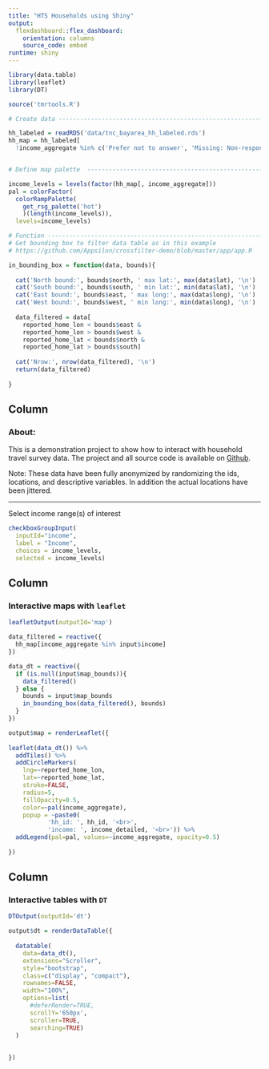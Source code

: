 ```yaml
---
title: "HTS Households using Shiny"
output: 
  flexdashboard::flex_dashboard:
    orientation: columns
    source_code: embed
runtime: shiny
---
```


```r

library(data.table)
library(leaflet)
library(DT)

source('tmrtools.R')

# Create data -----------------------------------------------------------------

hh_labeled = readRDS('data/tnc_bayarea_hh_labeled.rds')
hh_map = hh_labeled[
  !income_aggregate %in% c('Prefer not to answer', 'Missing: Non-response', 'Missing: Skip logic') & !is.na(income_aggregate)]


# Define map palette  -------------------------------------------------------

income_levels = levels(factor(hh_map[, income_aggregate]))
pal = colorFactor(
  colorRampPalette(
    get_rsg_palette('hot')
    )(length(income_levels)),
  levels=income_levels)

# Function -----------------------------------------------------------------
# Get bounding box to filter data table as in this example
# https://github.com/Appsilon/crossfilter-demo/blob/master/app/app.R

in_bounding_box = function(data, bounds){
  
  cat('North bound:', bounds$north, ' max lat:', max(data$lat), '\n')
  cat('South bound:', bounds$south, ' min lat:', min(data$lat), '\n')
  cat('East bound:', bounds$east, ' max long:', max(data$long), '\n')
  cat('West bound:', bounds$west, ' min long:', min(data$long), '\n')
  
  data_filtered = data[
    reported_home_lon < bounds$east &
    reported_home_lon > bounds$west &
    reported_home_lat < bounds$north &
    reported_home_lat > bounds$south]
  
  cat('Nrow:', nrow(data_filtered), '\n')
  return(data_filtered)
  
}

```



Column {.sidebar}
-----------------------------------------------------------------------

### About:

This is a demonstration project to show how to interact with household travel survey data.  The project and all source code is available on [Github](https://github.com/landisrm/rTED_2020).

Note: These data have been fully anonymized by randomizing the ids, locations, and descriptive variables.  In addition the actual locations have been jittered.  

*** 

Select income range(s) of interest

```r

checkboxGroupInput(
  inputId="income",
  label = "Income",
  choices = income_levels, 
  selected = income_levels)
```



Column {data-width=500}
-----------------------------------------------------------------------

### Interactive maps with `leaflet`

```r
leafletOutput(outputId='map')

```

```r

data_filtered = reactive({
  hh_map[income_aggregate %in% input$income]
})

data_dt = reactive({
  if (is.null(input$map_bounds)){
    data_filtered()
  } else {
    bounds = input$map_bounds
    in_bounding_box(data_filtered(), bounds)
  }
})

output$map = renderLeaflet({
  
leaflet(data_dt()) %>%
  addTiles() %>%
  addCircleMarkers(
    lng=~reported_home_lon,
    lat=~reported_home_lat,
    stroke=FALSE,
    radius=5,
    fillOpacity=0.5,
    color=~pal(income_aggregate),
    popup = ~paste0(
           'hh_id: ', hh_id, '<br>',
           'income: ', income_detailed, '<br>')) %>%
  addLegend(pal=pal, values=~income_aggregate, opacity=0.5)
  
})


```

Column {data-width=500}
-----------------------------------------------------------------------

### Interactive tables with `DT`

```r
DTOutput(outputId='dt')
```

```r

output$dt = renderDataTable({
  
  datatable(
    data=data_dt(),
    extensions="Scroller",
    style="bootstrap",
    class=c("display", "compact"),
    rownames=FALSE,
    width="100%",
    options=list(
      #deferRender=TRUE,
      scrollY='650px',
      scroller=TRUE,
      searching=TRUE)
  )
  
  
})
```

